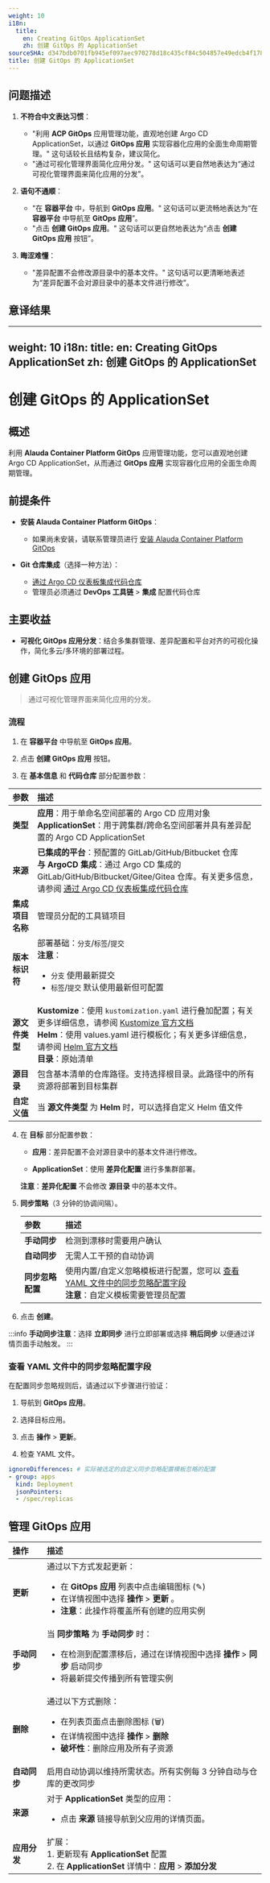 ```yaml
---
weight: 10
i18n:
  title:
    en: Creating GitOps ApplicationSet
    zh: 创建 GitOps 的 ApplicationSet
sourceSHA: d347bdb0701fb945ef097aec970278d18c435cf84c504857e49edcb4f1782d7e
title: 创建 GitOps 的 ApplicationSet
---
```


## 问题描述
1. **不符合中文表达习惯**：
   - "利用 **ACP GitOps** 应用管理功能，直观地创建 Argo CD ApplicationSet，以通过 **GitOps 应用** 实现容器化应用的全面生命周期管理。" 这句话较长且结构复杂，建议简化。
   - "通过可视化管理界面简化应用分发。" 这句话可以更自然地表达为“通过可视化管理界面来简化应用的分发”。
   
2. **语句不通顺**：
   - "在 **容器平台** 中，导航到 **GitOps 应用**。" 这句话可以更流畅地表达为“在 **容器平台** 中导航至 **GitOps 应用**”。
   - "点击 **创建 GitOps 应用**。" 这句话可以更自然地表达为“点击 **创建 GitOps 应用** 按钮”。

3. **晦涩难懂**：
   - "差异配置不会修改源目录中的基本文件。" 这句话可以更清晰地表述为“差异配置不会对源目录中的基本文件进行修改”。

## 意译结果
---
weight: 10
i18n:
  title:
    en: Creating GitOps ApplicationSet
    zh: 创建 GitOps 的 ApplicationSet
---

# 创建 GitOps 的 ApplicationSet

## 概述

利用 **Alauda Container Platform GitOps** 应用管理功能，您可以直观地创建 Argo CD ApplicationSet，从而通过 **GitOps 应用** 实现容器化应用的全面生命周期管理。

## 前提条件

- **安装 Alauda Container Platform GitOps**：
  - 如果尚未安装，请联系管理员进行 [安装 Alauda Container Platform GitOps](/gitops/install_gitops/install_gitops_plugin.mdx)

- **Git 仓库集成**（选择一种方法）：
  - [通过 Argo CD 仪表板集成代码仓库](../../how_to/argocd_git.mdx)
  - 管理员必须通过 **DevOps 工具链** > **集成** 配置代码仓库

## 主要收益

- **可视化 GitOps 应用分发**：结合多集群管理、差异配置和平台对齐的可视化操作，简化多云/多环境的部署过程。

## 创建 GitOps 应用

> 通过可视化管理界面来简化应用的分发。

### 流程

1. 在 **容器平台** 中导航至 **GitOps 应用**。

2. 点击 **创建 GitOps 应用** 按钮。

3. 在 **基本信息** 和 **代码仓库** 部分配置参数：

| **参数**                    | **描述**                                                                                                                                                                                                                                                                                                                                                                                             |
| :-------------------------- | :-------------------------------------------------------------------------------------------------------------------------------------------------------------------------------------------------------------------------------------------------------------------------------------------------------------------------------------------------------------------------------------------------------- |
| **类型**                    | **应用**：用于单命名空间部署的 Argo CD 应用对象 <br /> **ApplicationSet**：用于跨集群/跨命名空间部署并具有差异配置的 Argo CD ApplicationSet                                                                                                                                                                                                                          |
| **来源**                    | **已集成的平台**：预配置的 GitLab/GitHub/Bitbucket 仓库 <br /> **与 ArgoCD 集成**：通过 Argo CD 集成的 GitLab/GitHub/Bitbucket/Gitee/Gitea 仓库。有关更多信息，请参阅 [通过 Argo CD 仪表板集成代码仓库](../../how_to/argocd_git.mdx)                                                                                                                     |
| **集成项目名称**            | 管理员分配的工具链项目                                                                                                                                                                                                                                                                                                                                                                                       |
| **版本标识符**              | 部署基础：`分支`/`标签`/`提交` <br />**注意**：<ul><li>`分支` 使用最新提交</li><li>`标签`/`提交` 默认使用最新但可配置</li></ul>                                                                                                                                                                                                                                           |
| **源文件类型**              | **Kustomize**：使用 `kustomization.yaml` 进行叠加配置；有关更多详细信息，请参阅 [Kustomize 官方文档](https://kubectl.docs.kubernetes.io/guides/) <br />**Helm**：使用 values.yaml 进行模板化；有关更多详细信息，请参阅 [Helm 官方文档](https://helm.sh/docs/chart_template_guide/values_files/) <br />**目录**：原始清单 |
| **源目录**                  | 包含基本清单的仓库路径。支持选择根目录。此路径中的所有资源将部署到目标集群                                                                                                                                                                                                                                                                                                                             |
| **自定义值**                | 当 **源文件类型** 为 **Helm** 时，可以选择自定义 Helm 值文件                                                                                                                                                                                                                                                                                                                                               |

4. 在 **目标** 部分配置参数：

   - **应用**：差异配置不会对源目录中的基本文件进行修改。

   - **ApplicationSet**：使用 **差异化配置** 进行多集群部署。

   **注意**：**差异化配置** 不会修改 **源目录** 中的基本文件。

5. **同步策略**（3 分钟的协调间隔）。

   | **参数**                   | **描述**                                                                                                                                                                         |
   | :------------------------- | :------------------------------------------------------------------------------------------------------------------------------------------------------------------------------ |
   | **手动同步**               | 检测到漂移时需要用户确认                                                                                                                                                      |
   | **自动同步**               | 无需人工干预的自动协调                                                                                                                                                        |
   | **同步忽略配置**          | 使用内置/自定义忽略模板进行配置，您可以 [查看 YAML 文件中的同步忽略配置字段](#viewyaml) <br /> **注意**：自定义模板需要管理员配置 |

6. 点击 **创建**。

:::info
**手动同步注意**：选择 **立即同步** 进行立即部署或选择 **稍后同步** 以便通过详情页面手动触发。
:::

<a id="viewyaml" />

### 查看 YAML 文件中的同步忽略配置字段

在配置同步忽略规则后，请通过以下步骤进行验证：

1. 导航到 **GitOps 应用**。

2. 选择目标应用。

3. 点击 **操作** > **更新**。

4. 检查 YAML 文件。

```yaml
ignoreDifferences: # 实际被选定的自定义同步忽略配置模板忽略的配置
- group: apps
  kind: Deployment
  jsonPointers:
  - /spec/replicas
```

## 管理 GitOps 应用

| **操作**                  | **描述**                                                                                                                                                                                                             |
| :----------------------- | :------------------------------------------------------------------------------------------------------------------------------------------------------------------------------------------------------------------- |
| **更新**                  | 通过以下方式发起更新：<ul><li>在 **GitOps 应用** 列表中点击编辑图标 (✎) </li><li>在详情视图中选择 **操作** > **更新** 。</li><li>**注意**：此操作将覆盖所有创建的应用实例</li></ul> |
| **手动同步**              | 当 **同步策略** 为 **手动同步** 时：<ul><li>在检测到配置漂移后，通过在详情视图中选择 **操作** > **同步** 启动同步 </li><li> 将最新提交传播到所有管理实例</li></ul>         |
| **删除**                  | 通过以下方式删除：<ul><li>在列表页面点击删除图标 (🗑)</li><li>在详情视图中选择 **操作** > **删除**</li><li>**破坏性**：删除应用及所有子资源</li></ul>                                             |
| **自动同步**              | 启用自动协调以维持所需状态。所有实例每 3 分钟自动与仓库的更改同步                                                                                                                                            |
| **来源**                  | 对于 **ApplicationSet** 类型的应用：<ul><li>点击 **来源** 链接导航到父应用的详情页面。</li></ul>                                                                                                       |
| **应用分发**              | 扩展：<br />1. 更新现有 **ApplicationSet** 配置 <br />2. 在 **ApplicationSet** 详情中：**应用** > **添加分发**                                                                                                   |
